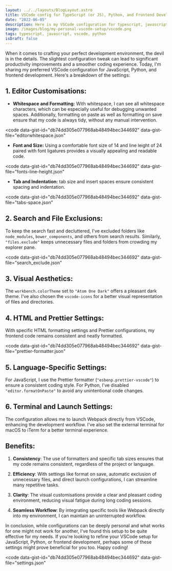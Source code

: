 ```yaml
---
layout: ../../layouts/BlogLayout.astro
title: VSCode config for TypeScript (or JS), Python, and Frontend Development
date: "2022-06-05"
description: Here is my VSCode configuration for typescript, javascript, python and most front-end development.
image: /images/blog/my-personal-vscode-setup/vscode.png
tags: typescript, javascript, vscode, python
isDraft: false
---
```


When it comes to crafting your perfect development environment, the devil is in the details. The slightest configuration tweak can lead to significant productivity improvements and a smoother coding experience. Today, I'm sharing my preferred VSCode configuration for JavaScript, Python, and frontend development. Here's a breakdown of the settings:

## 1. **Editor Customisations:**

- **Whitespace and Formatting:** With whitespace, I can see all whitespace characters, which can be especially useful for debugging unwanted spaces. Additionally, formatting on paste as well as formatting on save ensure that my code is always tidy, without any manual intervention.

<code
  data-gist-id="db74dd305e077968ab48494bec344692"
  data-gist-file="editorwhitespace.json"
></code>

- **Font and Size:** Using a comfortable font size of 14 and line leight of 24 paired with font ligatures provides a visually appealing and readable code.

<code
  data-gist-id="db74dd305e077968ab48494bec344692"
  data-gist-file="fonts-line-height.json"
></code>

- **Tab and Indentation:** tab size and insert spaces ensure consistent spacing and indentation.

<code
  data-gist-id="db74dd305e077968ab48494bec344692"
  data-gist-file="tabs-space.json"
></code>

## 2. **Search and File Exclusions:**

To keep the search fast and decluttered, I've excluded folders like `node_modules`, `bower_components`, and others from search results. Similarly, `"files.exclude"` keeps unnecessary files and folders from crowding my explorer pane.

<code
  data-gist-id="db74dd305e077968ab48494bec344692"
  data-gist-file="search_exclude.json"
></code>

## 3. **Visual Aesthetics:**

The `workbench.colorTheme` set to `"Atom One Dark"` offers a pleasant dark theme. I've also chosen the `vscode-icons` for a better visual representation of files and directories.

## 4. **HTML and Prettier Settings:**

With specific HTML formatting settings and Prettier configurations, my frontend code remains consistent and neatly formatted.

<code
  data-gist-id="db74dd305e077968ab48494bec344692"
  data-gist-file="prettier-formatter.json"
></code>

## 5. **Language-Specific Settings:**

For JavaScript, I use the Prettier formatter (`"esbenp.prettier-vscode"`) to ensure a consistent coding style. For Python, I've disabled `"editor.formatOnPaste"` to avoid any unintentional code changes.

## 6. **Terminal and Launch Settings:**

The configuration allows me to launch Webpack directly from VSCode, enhancing the development workflow. I've also set the external terminal for macOS to iTerm for a better terminal experience.

## Benefits:

1. **Consistency**: The use of formatters and specific tab sizes ensures that my code remains consistent, regardless of the project or language.

2. **Efficiency**: With settings like format on save, automatic exclusion of unnecessary files, and direct launch configurations, I can streamline many repetitive tasks.

3. **Clarity**: The visual customisations provide a clear and pleasant coding environment, reducing visual fatigue during long coding sessions.

4. **Seamless Workflow**: By integrating specific tools like Webpack directly into my environment, I can maintain an uninterrupted workflow.

In conclusion, while configurations can be deeply personal and what works for one might not work for another, I've found this setup to be quite effective for my needs. If you're looking to refine your VSCode setup for JavaScript, Python, or frontend development, perhaps some of these settings might prove beneficial for you too. Happy coding!

<code
  data-gist-id="db74dd305e077968ab48494bec344692"
  data-gist-file="settings.json"
></code>

